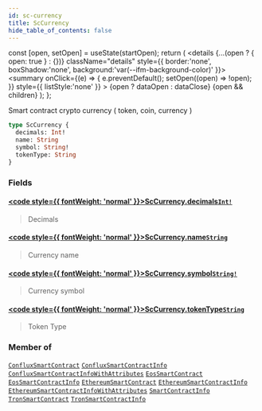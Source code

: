 ```yaml
---
id: sc-currency
title: ScCurrency
hide_table_of_contents: false
---
```







  const [open, setOpen] = useState(startOpen);
  return (
    <details {...(open ? { open: true } : {})} className="details" style={{ border:'none', boxShadow:'none', background:'var(--ifm-background-color)' }}>
      <summary
        onClick={(e) => {
          e.preventDefault();
          setOpen((open) => !open);
        }}
        style={{ listStyle:'none' }}
      >
      {open ? dataOpen : dataClose}
      </summary>
      {open && children}
    </details>
  );
};








Smart contract crypto currency ( token, coin, currency )


```graphql
type ScCurrency {
  decimals: Int!
  name: String
  symbol: String!
  tokenType: String
}
```




### Fields

#### [<code style={{ fontWeight: 'normal' }}>ScCurrency.<b>decimals</b></code>](#)<Bullet />[`Int!`](/docs/graphql-reference/scalars/int) <Badge class="badge badge--secondary" text="non-null"/> <Badge class="badge badge--secondary" text="scalar"/> 
> 
> 
> Decimals
> 

#### [<code style={{ fontWeight: 'normal' }}>ScCurrency.<b>name</b></code>](#)<Bullet />[`String`](/docs/graphql-reference/scalars/string) <Badge class="badge badge--secondary" text="scalar"/> 
> 
> 
> Currency name
> 

#### [<code style={{ fontWeight: 'normal' }}>ScCurrency.<b>symbol</b></code>](#)<Bullet />[`String!`](/docs/graphql-reference/scalars/string) <Badge class="badge badge--secondary" text="non-null"/> <Badge class="badge badge--secondary" text="scalar"/> 
> 
> 
> Currency symbol
> 

#### [<code style={{ fontWeight: 'normal' }}>ScCurrency.<b>tokenType</b></code>](#)<Bullet />[`String`](/docs/graphql-reference/scalars/string) <Badge class="badge badge--secondary" text="scalar"/> 
> 
> 
> Token Type
> 



### Member of

[`ConfluxSmartContract`](/docs/graphql-reference/objects/conflux-smart-contract)  <Badge class="secondary" text="object"/><Bullet />[`ConfluxSmartContractInfo`](/docs/graphql-reference/objects/conflux-smart-contract-info)  <Badge class="secondary" text="object"/><Bullet />[`ConfluxSmartContractInfoWithAttributes`](/docs/graphql-reference/objects/conflux-smart-contract-info-with-attributes)  <Badge class="secondary" text="object"/><Bullet />[`EosSmartContract`](/docs/graphql-reference/objects/eos-smart-contract)  <Badge class="secondary" text="object"/><Bullet />[`EosSmartContractInfo`](/docs/graphql-reference/objects/eos-smart-contract-info)  <Badge class="secondary" text="object"/><Bullet />[`EthereumSmartContract`](/docs/graphql-reference/objects/ethereum-smart-contract)  <Badge class="secondary" text="object"/><Bullet />[`EthereumSmartContractInfo`](/docs/graphql-reference/objects/ethereum-smart-contract-info)  <Badge class="secondary" text="object"/><Bullet />[`EthereumSmartContractInfoWithAttributes`](/docs/graphql-reference/objects/ethereum-smart-contract-info-with-attributes)  <Badge class="secondary" text="object"/><Bullet />[`SmartContractInfo`](/docs/graphql-reference/objects/smart-contract-info)  <Badge class="secondary" text="object"/><Bullet />[`TronSmartContract`](/docs/graphql-reference/objects/tron-smart-contract)  <Badge class="secondary" text="object"/><Bullet />[`TronSmartContractInfo`](/docs/graphql-reference/objects/tron-smart-contract-info)  <Badge class="secondary" text="object"/>

